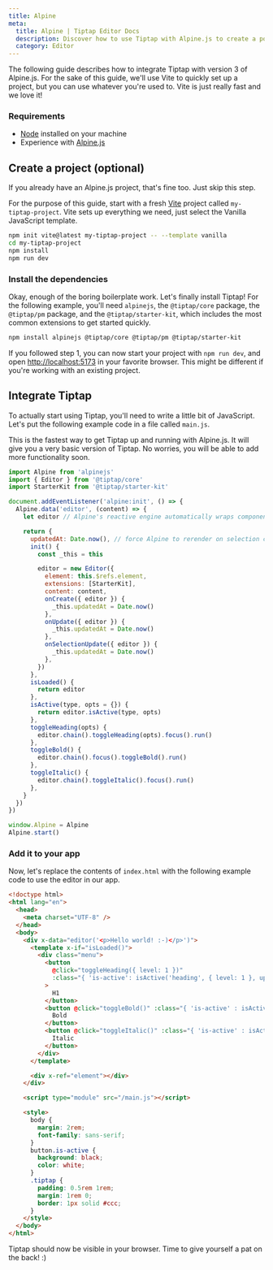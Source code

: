 ```yaml
---
title: Alpine
meta:
  title: Alpine | Tiptap Editor Docs
  description: Discover how to use Tiptap with Alpine.js to create a powerful text editor. Follow our detailed guide in our docs!
  category: Editor
---
```


The following guide describes how to integrate Tiptap with version 3 of Alpine.js. For the sake of this guide, we'll use Vite to quickly set up a project, but you can use whatever you're used to. Vite is just really fast and we love it!

### Requirements

- [Node](https://nodejs.org/en/download/) installed on your machine
- Experience with [Alpine.js](https://github.com/alpinejs/alpine)

## Create a project (optional)

If you already have an Alpine.js project, that's fine too. Just skip this step.

For the purpose of this guide, start with a fresh [Vite](https://vitejs.dev/) project called `my-tiptap-project`. Vite sets up everything we need, just select the Vanilla JavaScript template.

```bash
npm init vite@latest my-tiptap-project -- --template vanilla
cd my-tiptap-project
npm install
npm run dev
```

### Install the dependencies

Okay, enough of the boring boilerplate work. Let's finally install Tiptap! For the following example, you'll need `alpinejs`, the `@tiptap/core` package, the `@tiptap/pm` package, and the `@tiptap/starter-kit`, which includes the most common extensions to get started quickly.

```bash
npm install alpinejs @tiptap/core @tiptap/pm @tiptap/starter-kit
```

If you followed step 1, you can now start your project with `npm run dev`, and open [http://localhost:5173](http://localhost:5173) in your favorite browser. This might be different if you're working with an existing project.

## Integrate Tiptap

To actually start using Tiptap, you'll need to write a little bit of JavaScript. Let's put the following example code in a file called `main.js`.

This is the fastest way to get Tiptap up and running with Alpine.js. It will give you a very basic version of Tiptap. No worries, you will be able to add more functionality soon.

```js
import Alpine from 'alpinejs'
import { Editor } from '@tiptap/core'
import StarterKit from '@tiptap/starter-kit'

document.addEventListener('alpine:init', () => {
  Alpine.data('editor', (content) => {
    let editor // Alpine's reactive engine automatically wraps component properties in proxy objects. If you attempt to use a proxied editor instance to apply a transaction, it will cause a "Range Error: Applying a mismatched transaction", so be sure to unwrap it using Alpine.raw(), or simply avoid storing your editor as a component property, as shown in this example.

    return {
      updatedAt: Date.now(), // force Alpine to rerender on selection change
      init() {
        const _this = this

        editor = new Editor({
          element: this.$refs.element,
          extensions: [StarterKit],
          content: content,
          onCreate({ editor }) {
            _this.updatedAt = Date.now()
          },
          onUpdate({ editor }) {
            _this.updatedAt = Date.now()
          },
          onSelectionUpdate({ editor }) {
            _this.updatedAt = Date.now()
          },
        })
      },
      isLoaded() {
        return editor
      },
      isActive(type, opts = {}) {
        return editor.isActive(type, opts)
      },
      toggleHeading(opts) {
        editor.chain().toggleHeading(opts).focus().run()
      },
      toggleBold() {
        editor.chain().focus().toggleBold().run()
      },
      toggleItalic() {
        editor.chain().toggleItalic().focus().run()
      },
    }
  })
})

window.Alpine = Alpine
Alpine.start()
```

### Add it to your app

Now, let's replace the contents of `index.html` with the following example code to use the editor in our app.

```html
<!doctype html>
<html lang="en">
  <head>
    <meta charset="UTF-8" />
  </head>
  <body>
    <div x-data="editor('<p>Hello world! :-)</p>')">
      <template x-if="isLoaded()">
        <div class="menu">
          <button
            @click="toggleHeading({ level: 1 })"
            :class="{ 'is-active': isActive('heading', { level: 1 }, updatedAt) }"
          >
            H1
          </button>
          <button @click="toggleBold()" :class="{ 'is-active' : isActive('bold', updatedAt) }">
            Bold
          </button>
          <button @click="toggleItalic()" :class="{ 'is-active' : isActive('italic', updatedAt) }">
            Italic
          </button>
        </div>
      </template>

      <div x-ref="element"></div>
    </div>

    <script type="module" src="/main.js"></script>

    <style>
      body {
        margin: 2rem;
        font-family: sans-serif;
      }
      button.is-active {
        background: black;
        color: white;
      }
      .tiptap {
        padding: 0.5rem 1rem;
        margin: 1rem 0;
        border: 1px solid #ccc;
      }
    </style>
  </body>
</html>
```

Tiptap should now be visible in your browser. Time to give yourself a pat on the back! :)
